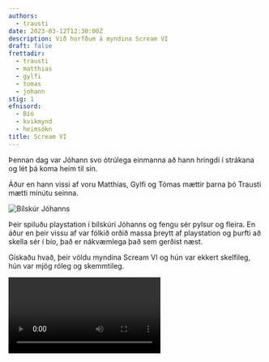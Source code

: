```yaml
---
authors:
  - trausti
date: 2023-03-12T12:30:00Z
description: Við horfðum á myndina Scream VI
draft: false
frettadir:
  - trausti
  - matthias
  - gylfi
  - tomas
  - johann
stig: 1
efnisord:
  - Bíó
  - kvikmynd
  - heimsókn
title: Scream VI
---
```


Þennan dag var Jóhann svo ótrúlega einmanna að hann hringdi í strákana og lét þá koma heim til sín.

Áður en hann vissi af voru Matthías, Gylfi og Tómas mættir þarna þó Trausti mætti mínútu seinna.

![Bílskúr Jóhanns](/static/images/faerslur/fretta-upp-vefsiduna/skur-johanns.jpg)

Þeir spiluðu playstation í bílskúri Jóhanns og fengu sér pylsur og fleira. En áður en þeir vissu af var fólkið orðið massa
þreytt af playstation og þurfti að skella sér í bío, það er nákvæmlega það sem gerðist næst.

Gískaðu hvað, þeir völdu myndina Scream VI og hún var ekkert skelfileg, hún var mjög róleg og skemmtileg.

<Video id="RDNuSWfTlnQ" />

<Grid>
  <GridItem>
    ![Mynd af strákunum](/static/images/faerslur/fretta-upp-vefsiduna/1.jpg)
  </GridItem>
  <GridItem>
    ![Mynd af strákunum](/static/images/faerslur/fretta-upp-vefsiduna/2.jpg)
  </GridItem>
</Grid>

<Video id="fVGFBeBlio4" />

Strákarnir skemmtu sér mjög mikið í bíóinu að þeir fóru allir heim hressir og kátir með morð á heilanum.
